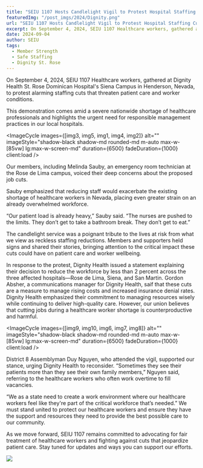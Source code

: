 ---
title: "SEIU 1107 Hosts Candlelight Vigil to Protest Hospital Staffing Cuts"
featuredImg: "/post_imgs/2024/Dignity.png"
url: "SEIU 1107 Hosts Candlelight Vigil to Protest Hospital Staffing Cuts"
excerpt: On September 4, 2024, SEIU 1107 Healthcare workers, gathered at Dignity Health St. Rose Dominican Hospital's Siena Campus in Henderson, Nevada, to protest alarming staffing cuts that threaten patient care and worker conditions.
date: 2024-09-04
author: SEIU
tags:
  - Member Strength
  - Safe Staffing
  - Dignity St. Rose
---


On September 4, 2024, SEIU 1107 Healthcare workers, gathered at Dignity Health St. Rose Dominican Hospital's Siena Campus in Henderson, Nevada, to protest alarming staffing cuts that threaten patient care and worker conditions. 

This demonstration comes amid a severe nationwide shortage of healthcare professionals and highlights the urgent need for responsible management practices in our local hospitals.

<ImageCycle images={[img3, img5, img1, img4, img2]} alt="" imageStyle="shadow-black shadow-md rounded-md m-auto max-w-[85vw] lg:max-w-screen-md" duration={6500} fadeDuration={1000} client:load />

Our members, including Melinda Sauby, an emergency room technician at the Rose de Lima campus, voiced their deep concerns about the proposed job cuts. 

Sauby emphasized that reducing staff would exacerbate the existing shortage of healthcare workers in Nevada, placing even greater strain on an already overwhelmed workforce. 

“Our patient load is already heavy,” Sauby said. “The nurses are pushed to the limits. They don’t get to take a bathroom break. They don’t get to eat.”

The candlelight service was a poignant tribute to the lives at risk from what we view as reckless staffing reductions. Members and supporters held signs and shared their stories, bringing attention to the critical impact these cuts could have on patient care and worker wellbeing.

In response to the protest, Dignity Health issued a statement explaining their decision to reduce the workforce by less than 2 percent across the three affected hospitals—Rose de Lima, Siena, and San Martin. Gordon Absher, a communications manager for Dignity Health,  saif that these cuts are a measure to manage rising costs and increased insurance denial rates. Dignity Health emphasized their commitment to managing resources wisely while continuing to deliver high-quality care.
However, our union believes that cutting jobs during a healthcare worker shortage is counterproductive and harmful. 

<ImageCycle images={[img9, img10, img6, img7, img8]} alt="" imageStyle="shadow-black shadow-md rounded-md m-auto max-w-[85vw] lg:max-w-screen-md" duration={6500} fadeDuration={1000} client:load />

District 8 Assemblyman Duy Nguyen, who attended the vigil, supported our stance, urging Dignity Health to reconsider. “Sometimes they see their patients more than they see their own family members,” Nguyen said, referring to the healthcare workers who often work overtime to fill vacancies. 

“We as a state need to create a work environment where our healthcare workers feel like they're part of the critical workforce that’s needed.”
We must stand united to protect our healthcare workers and ensure they have the support and resources they need to provide the best possible care to our community. 

As we move forward, SEIU 1107 remains committed to advocating for fair treatment of healthcare workers and fighting against cuts that jeopardize patient care. Stay tuned for updates and ways you can support our efforts.

![](/post_imgs/2024/Candlelight/CandlelightGroup.jpg)